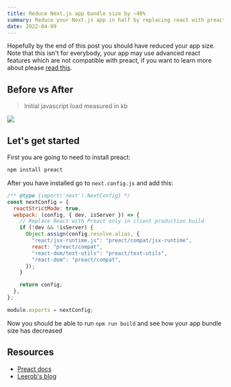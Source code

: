 ```yaml
---
title: Reduce Next.js app bundle size by ~40%
summary: Reduce your Next.js app in half by replacing react with preact on build time
date: 2022-04-09
---
```


Hopefully by the end of this post you should have reduced your app size. Note that this isn't for everybody, your app may use advanced react features which are not compatible with preact, if you want to learn more about please [read this](https://preactjs.com/guide/v10/differences-to-react/).

## Before vs After

> Initial javascript load measured in kb

<Image
  height={200}
  width={820}
  src="/img/blog/reduce-nextjs-app-bundle-size/before-and-after.png"
/>

## Let's get started

First you are going to need to install preact:

```bash
npm install preact
```

After you have installed go to `next.config.js` and add this:

```js {4-16}:next.config.js
/** @type {import('next').NextConfig} */
const nextConfig = {
  reactStrictMode: true,
  webpack: (config, { dev, isServer }) => {
    // Replace React with Preact only in client production build
    if (!dev && !isServer) {
      Object.assign(config.resolve.alias, {
        "react/jsx-runtime.js": "preact/compat/jsx-runtime",
        react: "preact/compat",
        "react-dom/test-utils": "preact/test-utils",
        "react-dom": "preact/compat",
      });
    }

    return config;
  },
};

module.exports = nextConfig;
```

Now you should be able to run `npm run build` and see how your app bundle size has decreased

## Resources

- [Preact docs](https://preactjs.com/guide/v8/switching-to-preact/)
- [Leerob's blog](https://github.com/leerob/leerob.io/blob/main/next.config.js)
